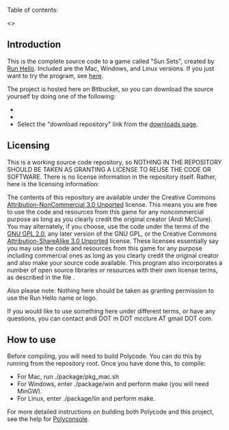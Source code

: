 Table of contents:

<<toc>>

== Introduction ==

This is the complete source code to a game called "Sun Sets", created by [[http://runhello.com/|Run Hello]]. Included are the Mac, Windows, and Linux versions. If you just want to try the program, see [[http://vote.runhello.com/j/trailer/2/|here]].

The project is hosted here on Bitbucket, so you can download the source yourself by doing one of the following:

* {{{hg clone https://bitbucket.org/runhello/dontbreathe}}}
* {{{svn co https://bitbucket.org/runhello/dontbreathe/trunk}}}
* Select the "download repository" link from the [[https://bitbucket.org/runhello/dontbreathe/downloads|downloads page]].

== Licensing ==

This is a working source code repository, so NOTHING IN THE REPOSITORY SHOULD BE TAKEN AS GRANTING A LICENSE TO REUSE THE CODE OR SOFTWARE. There is no license information in the repository itself. Rather, here is the licensing information:

The contents of this repository are available under the Creative Commons [[http://creativecommons.org/licenses/by-nc/3.0/|Attribution-NonCommercial 3.0 Unported]] license. This means you are free to use the code and resources from this game for any noncommercial purpose as long as you clearly credit the original creator (Andi McClure). You may alternately, if you choose, use the code under the terms of the [[http://www.gnu.org/licenses/gpl-2.0.html|GNU GPL 2.0]], any later version of the GNU GPL, or the Creative Commons [[http://creativecommons.org/licenses/by-sa/3.0/|Attribution-ShareAlike 3.0 Unported]] license. These licenses essentially say you may use the code and resources from this game for any purpose including commercial ones as long as you clearly credit the original creator and also make your source code available. This program also incorporates a number of open source libraries or resources with their own license terms, as described in the file {{{package/readme.txt}}}.

Also please note: Nothing here should be taken as granting permission to use the Run Hello name or logo.

If you would like to use something here under different terms, or have any questions, you can contact andi DOT m DOT mcclure AT gmail DOT com.

== How to use ==

Before compiling, you will need to build Polycode. You can do this by running {{{./manage.py load -b -d --bindings-only --no-tools}}} from the repository root. Once you have done this, to compile:

* For Mac, run ./package/pkg_mac.sh
* For Windows, enter ./package/win and perform make (you will need MinGW).
* For Linux, enter ./package/lin and perform make.

For more detailed instructions on building both Polycode and this project, see the help for [[https://bitbucket.org/runhello/polyconsole|Polyconsole]].